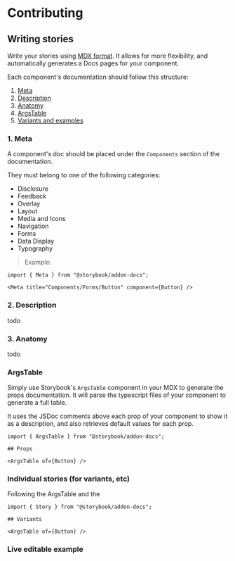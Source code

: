 
<Meta title="Contributing/Writing stories" />

# Contributing

## Writing stories

Write your stories using [MDX format](https://storybook.js.org/docs/react/api/mdx). It allows for more flexibility, and automatically generates a Docs pages for your component.

Each component's documentation should follow this structure:

1. [Meta](#meta)
2. [Description](#description)
3. [Anatomy](#anatomy)
4. [ArgsTable](#argstable)
5. [Variants and examples](#variants-and-examples)

### 1. Meta

A component's doc should be placed under the `Components` section of the documentation.

They must belong to one of the following categories:

- Disclosure
- Feedback
- Overlay
- Layout
- Media and Icons
- Navigation
- Forms
- Data Display
- Typography

> Example:

```
import { Meta } from "@storybook/addon-docs";

<Meta title="Components/Forms/Button" component={Button} />
```

### 2. Description

todo

### 3. Anatomy

todo

### ArgsTable

Simply use Storybook's `ArgsTable` component in your MDX to generate the props documentation.
It will parse the typescript files of your component to generate a full table.

It uses the JSDoc comments above each prop of your component to show it as a description, and also retrieves default values for each prop.

```
import { ArgsTable } from "@storybook/addon-docs";

## Props

<ArgsTable of={Button} />
```

### Individual stories (for variants, etc)

Following the ArgsTable and the

```
import { Story } from "@storybook/addon-docs";

## Variants

<ArgsTable of={Button} />
```

### Live editable example
